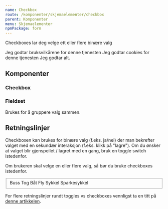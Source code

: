 ```yaml
---
name: Checkbox
route: /komponenter/skjemaelementer/checkbox
parent: Komponenter
menu: Skjemaelementer
npmPackage: form
---
```



<PageHeader>Checkboxes lar deg velge ett eller flere binære valg</PageHeader>

<Playground>
  <Checkbox>
    Jeg godtar <Link href="#">bruksvilkårene</Link> for denne tjenesten
  </Checkbox>
  <Checkbox>
    Jeg godtar <Link href="#">cookies</Link> for denne tjenesten
  </Checkbox>
  <Checkbox>Jeg godtar alt.</Checkbox>
</Playground>

## Komponenter

### Checkbox

<ImportStatement imports="Checkbox" />
<Props of={Checkbox} />

### Fieldset

<ImportStatement imports="Fieldset" />
<Props of={Fieldset} />

Brukes for å gruppere valg sammen.

## Retningslinjer

Checkboxen kan brukes for binære valg (f.eks. ja/nei) der man bekrefter valget med en sekundær interaksjon (f.eks. klikk på "lagre"). Om du ønsker at valget blir gjenspeilet / lagret med en gang, bruk en toggle switch istedenfor.

Om brukeren skal velge en eller flere valg, så bør du bruke checkboxes istedenfor.

<Playground>
  <Fieldset label="Jeg vil gjerne reise med">
    <Checkbox>Buss</Checkbox>
    <Checkbox>Tog</Checkbox>
    <Checkbox>Båt</Checkbox>
    <Checkbox>Fly</Checkbox>
    <Checkbox>Sykkel</Checkbox>
    <Checkbox>Sparkesykkel</Checkbox>
  </Fieldset>
</Playground>

For flere retningslinjer rundt toggles vs checkboxes vennligst ta en titt på [denne artikkelen](https://uxplanet.org/checkbox-vs-toggle-switch-7fc6e83f10b8).
